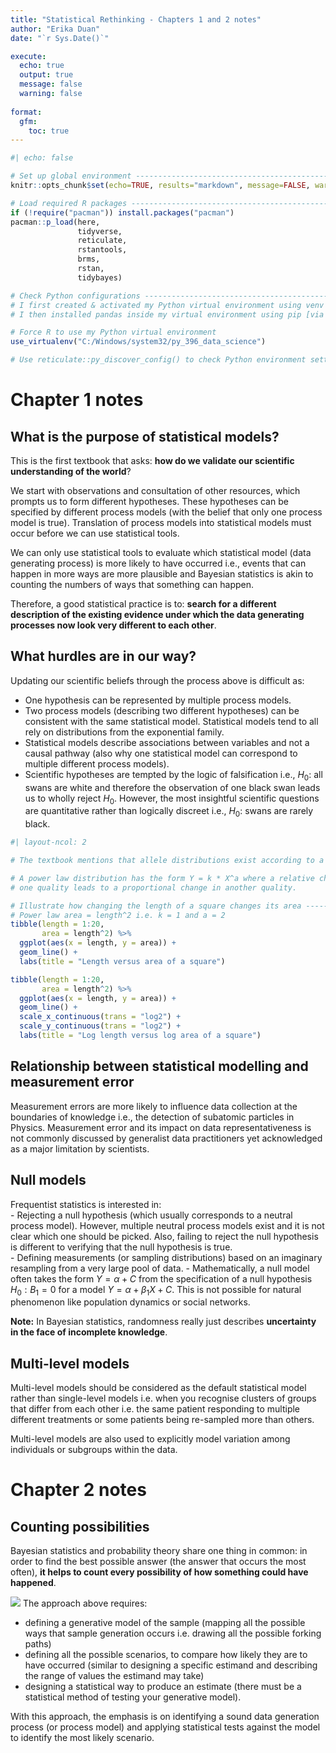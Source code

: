 ```yaml
---
title: "Statistical Rethinking - Chapters 1 and 2 notes"
author: "Erika Duan"
date: "`r Sys.Date()`"

execute:
  echo: true
  output: true 
  message: false 
  warning: false 
  
format:
  gfm:
    toc: true
---
```


```r
#| echo: false 

# Set up global environment ----------------------------------------------------
knitr::opts_chunk$set(echo=TRUE, results="markdown", message=FALSE, warning=FALSE)  

# Load required R packages -----------------------------------------------------
if (!require("pacman")) install.packages("pacman")
pacman::p_load(here,
               tidyverse,
               reticulate,
               rstantools, 
               brms,
               rstan,
               tidybayes) 

# Check Python configurations --------------------------------------------------
# I first created & activated my Python virtual environment using venv [via terminal]
# I then installed pandas inside my virtual environment using pip [via terminal]      

# Force R to use my Python virtual environment
use_virtualenv("C:/Windows/system32/py_396_data_science")

# Use reticulate::py_discover_config() to check Python environment settings 
```


# Chapter 1 notes    

## What is the purpose of statistical models?  

This is the first textbook that asks: **how do we validate our scientific understanding of the world**?   

We start with observations and consultation of other resources, which prompts us to form different hypotheses. These hypotheses can be specified by different process models (with the belief that only one process model is true). Translation of process models into statistical models must occur before we can use statistical tools.   

We can only use statistical tools to evaluate which statistical model (data generating process) is more likely to have occurred i.e., events that can happen in more ways are more plausible and Bayesian statistics is akin to counting the numbers of ways that something can happen.     

Therefore, a good statistical practice is to: **search for a different description of the existing evidence under which the data generating processes now look very different to each other**.     

## What hurdles are in our way?  

Updating our scientific beliefs through the process above is difficult as:  

  - One hypothesis can be represented by multiple process models. 
  - Two process models (describing two different hypotheses) can be consistent with the same statistical model. Statistical models tend to all rely on distributions from the exponential family.   
  - Statistical models describe associations between variables and not a causal pathway (also why one statistical model can correspond to multiple different process models).
  - Scientific hypotheses are tempted by the logic of falsification i.e., $H_0:$ all swans are white and therefore the observation of one black swan leads us to wholly reject $H_0$. However, the most insightful scientific questions are quantitative rather than logically discreet i.e., $H_0:$ swans are rarely black.     
  
```r
#| layout-ncol: 2  

# The textbook mentions that allele distributions exist according to a power law

# A power law distribution has the form Y = k * X^a where a relative change in 
# one quality leads to a proportional change in another quality.  

# Illustrate how changing the length of a square changes its area --------------
# Power law area = length^2 i.e. k = 1 and a = 2  
tibble(length = 1:20, 
       area = length^2) %>%
  ggplot(aes(x = length, y = area)) +
  geom_line() +
  labs(title = "Length versus area of a square")

tibble(length = 1:20, 
       area = length^2) %>%
  ggplot(aes(x = length, y = area)) +
  geom_line() +
  scale_x_continuous(trans = "log2") +
  scale_y_continuous(trans = "log2") + 
  labs(title = "Log length versus log area of a square")
```

## Relationship between statistical modelling and measurement error   

Measurement errors are more likely to influence data collection at the boundaries of knowledge i.e., the detection of subatomic particles in Physics. Measurement error and its impact on data representativeness is not commonly discussed by generalist data practitioners yet acknowledged as a major limitation by scientists.    

## Null models    

Frequentist statistics is interested in:  
  - Rejecting a null hypothesis (which usually corresponds to a neutral process model). However, multiple neutral process models exist and it is not clear which one should be picked. Also, failing to reject the null hypothesis is different to verifying that the null hypothesis is true.  
  - Defining measurements (or sampling distributions) based on an imaginary resampling from a very large pool of data. 
  - Mathematically, a null model often takes the form $Y= \alpha + C$ from the specification of a null hypothesis $H_0: B_1 = 0$ for a model $Y= \alpha + \beta_1X + C$. This is not possible for natural phenomenon like population dynamics or social networks.     
  
**Note:** In Bayesian statistics, randomness really just describes **uncertainty in the face of incomplete knowledge**.     

## Multi-level models    

Multi-level models should be considered as the default statistical model rather than single-level models i.e. when you recognise clusters of groups that differ from each other i.e. the same patient responding to multiple different treatments or some patients being re-sampled more than others.     

Multi-level models are also used to explicitly model variation among individuals or subgroups within the data.  


# Chapter 2 notes      

## Counting possibilities      

Bayesian statistics and probability theory share one thing in common: in order to find the best possible answer (the answer that occurs the most often), **it helps to count every possibility of how something could have happened**.      

![](../figures/sr_chapter_2_counting_events.svg)
The approach above requires:    

  - defining a generative model of the sample (mapping all the possible ways that sample generation occurs i.e. drawing all the possible forking paths)          
  - defining all the possible scenarios, to compare how likely they are to have occurred (similar to designing a specific estimand and describing the range of values the estimand may take)    
  - designing a statistical way to produce an estimate (there must be a statistical method of testing your generative model).    
  
With this approach, the emphasis is on identifying a sound data generation process (or process model) and applying statistical tests against the model to identify the most likely scenario.    